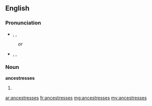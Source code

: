 ==English==

===Pronunciation===
* {{enPR|ănsĕsʹtrəsĭz}}, {{IPA|/ænˈsɛstrəsɪz/}}, {{SAMPA|/{n"sEstr@sIz/}}
: ''or''
* {{enPR|ănsĕsʹtrĭsĭz}}, {{IPA|/ænˈsɛstrɪsɪz/}}, {{SAMPA|/{n"sEstrIsIz/}}

===Noun===
'''ancestresses'''

# {{plural of|ancestress}}

[[ar:ancestresses]]
[[fr:ancestresses]]
[[mg:ancestresses]]
[[my:ancestresses]]
